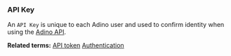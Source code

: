 ### API Key

An `API Key` is unique to each Adino user and used to confirm identity when using the [Adino API](https://adino.com/docs/CHANGEME).

**Related terms:** [API token](/fundamentals/glossary/#api-token) [Authentication](/fundamentals/glossary/#authentication)
